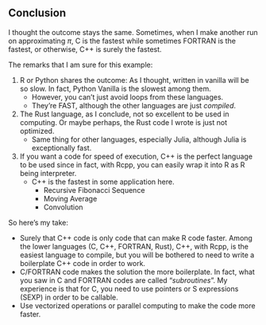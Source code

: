 ## Conclusion

I thought the outcome stays the same. Sometimes, when I make another run on approximating $\pi$, C is the fastest while sometimes FORTRAN is the fastest, or otherwise, C++ is surely the fastest.

The remarks that I am sure for this example:

1.  R or Python shares the outcome: As I thought, written in vanilla will be so slow. In fact, Python Vanilla is the slowest among them.
    -   However, you can't just avoid loops from these languages.
    -   They're FAST, although the other languages are just *compiled*.
2.  The Rust language, as I conclude, not so excellent to be used in computing. Or maybe perhaps, the Rust code I wrote is just not optimized.
    -   Same thing for other languages, especially Julia, although Julia is exceptionally fast.
3.  If you want a code for speed of execution, C++ is the perfect language to be used since in fact, with Rcpp, you can easily wrap it into R as R being interpreter.
    -   C++ is the fastest in some application here.
        -   Recursive Fibonacci Sequence
        -   Moving Average
        -   Convolution

So here's my take:

-   Surely that C++ code is only code that can make R code faster. Among the lower languages (C, C++, FORTRAN, Rust), C++, with Rcpp, is the easiest language to compile, but you will be bothered to need to write a boilerplate C++ code in order to work.
-   C/FORTRAN code makes the solution the more boilerplate. In fact, what you saw in C and FORTRAN codes are called "*subroutines*". My experience is that for C, you need to use pointers or S expressions (SEXP) in order to be callable.
-   Use vectorized operations or parallel computing to make the code more faster.
